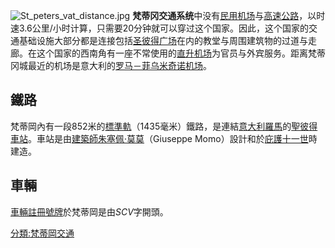 [[Image:St_peters_vat_distance.jpg|thumb]]
'''梵蒂冈交通系统'''中没有[[民用机场|民用机场]]与[[高速公路|高速公路]]，以时速3.6公里/小时计算，只需要20分钟就可以穿过这个国家。因此，这个国家的交通基础设施大部分都是连接包括[[圣彼得广场|圣彼得广场]]在内的教堂与周围建筑物的过道与走廊。在这个国家的西南角有一座不常使用的[[直升机场|直升机场]]为官员与外宾服务。距离梵蒂冈城最近的机场是意大利的[[罗马－菲乌米奇诺机场|罗马－菲乌米奇诺机场]]。

==鐵路==
{{main|梵蒂岡鐵路}}
梵蒂岡內有一段852米的[[標準軌|標準軌]]（1435毫米）鐵路，是連結[[意大利|意大利]][[羅馬|羅馬]]的[[聖彼得車站|聖彼得車站]]。車站是由[[建築師|建築師]][[朱塞佩·莫莫|朱塞佩·莫莫]]（Giuseppe Momo）設計和於[[庇護十一世|庇護十一世]]時建造。

==車輛==
[[車輛註冊號牌|車輛註冊號牌]]於梵蒂岡是由''SCV''字開頭。

[[分類:梵蒂岡交通|分類:梵蒂岡交通]]
{{coord|41|54|3|N|12|27|4|E|type:landmark_region:VA|display=title}}